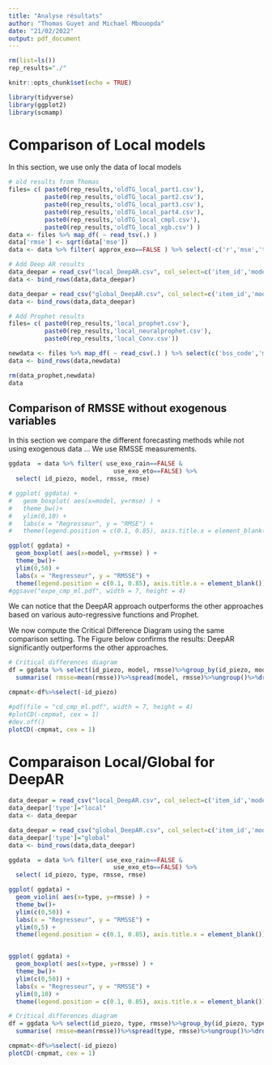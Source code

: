 ```yaml
---
title: "Analyse résultats"
author: "Thomas Guyet and Michael Mbouopda"
date: "21/02/2022"
output: pdf_document
---
```


```r
rm(list=ls())
rep_results="./"
```

```r
knitr::opts_chunk$set(echo = TRUE)

library(tidyverse)
library(ggplot2)
library(scmamp)
```


# Comparison of Local models
In this section, we use only the data of local models

```r

# old results from Thomas
files= c( paste0(rep_results,'oldTG_local_part1.csv'), 
          paste0(rep_results,'oldTG_local_part2.csv'),
          paste0(rep_results,'oldTG_local_part3.csv'),
          paste0(rep_results,'oldTG_local_part4.csv'),
          paste0(rep_results,'oldTG_local_cmpl.csv'),
          paste0(rep_results,'oldTG_local_xgb.csv') )
data <- files %>% map_df( ~ read_tsv(.) )
data['rmse'] <- sqrt(data['mse'])
data <- data %>% filter( approx_exo==FALSE ) %>% select(-c('r','mse','type','use_exo_bdlisa', 'approx_exo'))%>%rename(model = id_method_ML)

# Add Deep AR results
data_deepar = read_csv("local_DeepAR.csv", col_select=c('item_id','model','rmse','rmsse','use_exo_evo', 'use_exo_rain'))%>%rename( id_piezo=item_id, use_exo_eto=use_exo_evo )
data <- bind_rows(data,data_deepar)

data_deepar = read_csv("global_DeepAR.csv", col_select=c('item_id','model','rmse','rmsse','use_exo_evo', 'use_exo_rain'))%>%rename( id_piezo=item_id, use_exo_eto=use_exo_evo )
data <- bind_rows(data,data_deepar)

# Add Prophet results
files= c( paste0(rep_results,'local_prophet.csv'), 
          paste0(rep_results,'local_neuralprophet.csv'),
          paste0(rep_results,'local_Conv.csv'))

newdata <- files %>% map_df( ~ read_csv(.) ) %>% select(c('bss_code','model','rmse_test','rmsse_test','use_exo_evo', 'use_exo_rain'))%>%rename( rmse=rmse_test, rmsse=rmsse_test, id_piezo=bss_code, use_exo_eto=use_exo_evo )
data <- bind_rows(data,newdata)

rm(data_prophet,newdata)
data
```

## Comparison of RMSSE without exogenous variables
In this section we compare the different forecasting methods while not using exogenous data ...
We use RMSSE measurements. 


```r
ggdata  = data %>% filter( use_exo_rain==FALSE &  
                             use_exo_eto==FALSE) %>% 
  select( id_piezo, model, rmsse, rmse)

# ggplot( ggdata) +
#   geom_boxplot( aes(x=model, y=rmse) ) +
#   theme_bw()+
#   ylim(0,10) +
#   labs(x = "Regresseur", y = "RMSE") +
#   theme(legend.position = c(0.1, 0.85), axis.title.x = element_blank())

ggplot( ggdata) +
  geom_boxplot( aes(x=model, y=rmsse) ) +
  theme_bw()+
  ylim(0,50) +
  labs(x = "Regresseur", y = "RMSSE") +
  theme(legend.position = c(0.1, 0.85), axis.title.x = element_blank())
#ggsave("expe_cmp_ml.pdf", width = 7, height = 4)
```

We can notice that the DeepAR approach outperforms the other approaches based on various auto-regressive functions and Prophet.

We now compute the Critical Difference Diagram using the same comparison setting. The Figure below confirms the results: DeepAR significantly outperforms the other approaches.

```r

# Critical differences diagram
df = ggdata %>% select(id_piezo, model, rmsse)%>%group_by(id_piezo, model)%>%
  summarise( rmsse=mean(rmsse))%>%spread(model, rmsse)%>%ungroup()%>%drop_na()

cmpmat<-df%>%select(-id_piezo)

#pdf(file = "cd_cmp_ml.pdf", width = 7, height = 4)
#plotCD(-cmpmat, cex = 1)
#dev.off()
plotCD(-cmpmat, cex = 1)
```



# Comparaison Local/Global for DeepAR
```r
data_deepar = read_csv("local_DeepAR.csv", col_select=c('item_id','model','rmse','rmsse','use_exo_evo', 'use_exo_rain'))%>%rename( id_piezo=item_id, use_exo_eto=use_exo_evo )
data_deepar['type']="local"
data <- data_deepar

data_deepar = read_csv("global_DeepAR.csv", col_select=c('item_id','model','rmse','rmsse','use_exo_evo', 'use_exo_rain'))%>%rename( id_piezo=item_id, use_exo_eto=use_exo_evo )
data_deepar['type']="global"
data <- bind_rows(data,data_deepar)
```

```r
ggdata  = data %>% filter( use_exo_rain==FALSE &
                             use_exo_eto==FALSE) %>% 
  select( id_piezo, type, rmsse, rmse)

ggplot( ggdata) +
  geom_violin( aes(x=type, y=rmsse) ) +
  theme_bw()+
  ylim(c(0,50)) +
  labs(x = "Regresseur", y = "RMSSE") +
  ylim(0,5) +
  theme(legend.position = c(0.1, 0.85), axis.title.x = element_blank())


ggplot( ggdata) +
  geom_boxplot( aes(x=type, y=rmsse) ) +
  theme_bw()+
  ylim(c(0,50)) +
  labs(x = "Regresseur", y = "RMSSE") +
  ylim(0,10) +
  theme(legend.position = c(0.1, 0.85), axis.title.x = element_blank())
```

```r

# Critical differences diagram
df = ggdata %>% select(id_piezo, type, rmsse)%>%group_by(id_piezo, type)%>%
  summarise( rmsse=mean(rmsse))%>%spread(type, rmsse)%>%ungroup()%>%drop_na()

cmpmat<-df%>%select(-id_piezo)
plotCD(-cmpmat, cex = 1)
```

